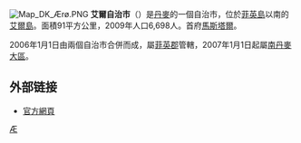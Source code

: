 [[File:Map_DK_Ærø.PNG|right]]
'''艾爾自治市'''（{{lang-da|Ærø Kommune}}）是[[丹麥|丹麥]]的一個自治市，位於[[菲英島|菲英島]]以南的[[艾爾島|艾爾島]]。面積91平方公里，2009年人口6,698人。首府[[馬斯塔爾|馬斯塔爾]]。

2006年1月1日由兩個自治市合併而成，屬[[菲英郡|菲英郡]]管轄，2007年1月1日起屬[[南丹麥大區|南丹麥大區]]。
== 外部链接 ==
* [http://www.aeroekommune.dk/ 官方網頁] {{Wayback|url=http://www.aeroekommune.dk/ |date=20210506123145 }}
{{丹麥自治市}}

[[Category:丹麥市鎮|Æ]]